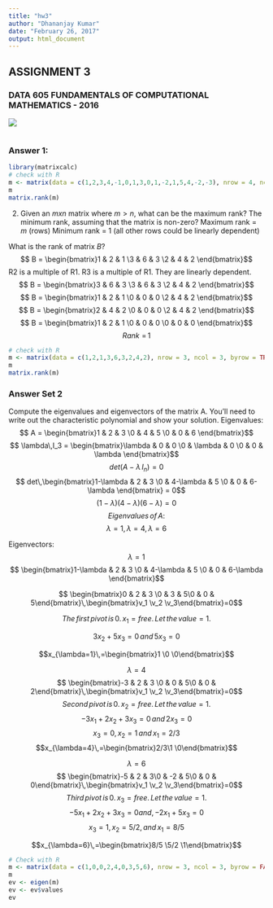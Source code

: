 ```yaml
---
title: "hw3"
author: "Dhananjay Kumar"
date: "February 26, 2017"
output: html_document
---
```


##     ASSIGNMENT 3
### DATA 605 FUNDAMENTALS OF COMPUTATIONAL MATHEMATICS - 2016

![](as3.png)

```r


```

### Answer 1:

```r
library(matrixcalc)
# check with R
m <- matrix(data = c(1,2,3,4,-1,0,1,3,0,1,-2,1,5,4,-2,-3), nrow = 4, ncol = 4, byrow = TRUE)
m
matrix.rank(m)
```


2. Given an $mxn$ matrix where $m>n$, what can be the maximum rank? The minimum rank, assuming that the matrix is non-zero?
Maximum rank = $m$ (rows)
Minimum rank = 1 (all other rows could be linearly dependent)

What is the rank of matrix $B$? $$ B = \begin{bmatrix}1 & 2 & 1 \3 & 6 & 3 \2 & 4 & 2 \end{bmatrix}$$
R2 is a multiple of R1. R3 is a multiple of R1. They are linearly dependent. $$ B = \begin{bmatrix}3 & 6 & 3 \3 & 6 & 3 \2 & 4 & 2 \end{bmatrix}$$ $$ B = \begin{bmatrix}1 & 2 & 1 \0 & 0 & 0 \2 & 4 & 2 \end{bmatrix}$$ $$ B = \begin{bmatrix}2 & 4 & 2 \0 & 0 & 0 \2 & 4 & 2 \end{bmatrix}$$ $$ B = \begin{bmatrix}1 & 2 & 1 \0 & 0 & 0 \0 & 0 & 0 \end{bmatrix}$$ $$ Rank\,\,=\,1 $$


```r
# check with R
m <- matrix(data = c(1,2,1,3,6,3,2,4,2), nrow = 3, ncol = 3, byrow = TRUE)
m
matrix.rank(m)
```


### Answer Set 2

Compute the eigenvalues and eigenvectors of the matrix A. You'll need to write out the characteristic polynomial and show your solution.
Eigenvalues:
$$ A = \begin{bmatrix}1 & 2 & 3 \0 & 4 & 5 \0 & 0 & 6 \end{bmatrix}$$ $$ \lambda\,I_3 = \begin{bmatrix}\lambda & 0 & 0 \0 & \lambda & 0 \0 & 0 & \lambda \end{bmatrix}$$ $$ det(A-\lambda\,I_n)=0$$ $$ det\,\begin{bmatrix}1-\lambda & 2 & 3 \0 & 4-\lambda & 5 \0 & 0 & 6-\lambda \end{bmatrix} = 0$$ $$(1-\lambda)(4-\lambda)(6-\lambda)=0$$ $$ Eigenvalues\,of\,A:$$ $$\lambda=1,\, \lambda=4,\, \lambda=6$$

Eigenvectors:
$$\lambda=1$$ $$ \begin{bmatrix}1-\lambda & 2 & 3 \0 & 4-\lambda & 5 \0 & 0 & 6-\lambda \end{bmatrix}$$

$$ \begin{bmatrix}0 & 2 & 3 \0 & 3 & 5\0 & 0 & 5\end{bmatrix}\,\begin{bmatrix}v_1 \v_2 \v_3\end{bmatrix}=0$$

$$The\,first\,pivot\,is\,0.\,x_1 = free.\,Let\,the\,value=1.$$

$$3 x_2 + 5 x_3 = 0 \,and\, 5 x_3 = 0$$

$$x_{\lambda=1}\,=\begin{bmatrix}1 \0 \0\end{bmatrix}$$

$$\lambda=4$$ $$ \begin{bmatrix}-3 & 2 & 3 \0 & 0 & 5\0 & 0 & 2\end{bmatrix}\,\begin{bmatrix}v_1 \v_2 \v_3\end{bmatrix}=0$$ $$Second\,pivot\,is\, 0.\,x_2=free.\,Let\,the\,value=1.$$ $$-3x_1+2x_2 +3x_3 = 0\,and\, 2x_3 = 0$$ $$x_3=0,\,x_2=1\,and\,x_1=2/3$$ $$x_{\lambda=4}\,=\begin{bmatrix}2/3\1 \0\end{bmatrix}$$

$$\lambda=6$$ $$ \begin{bmatrix}-5 & 2 & 3\0 & -2 & 5\0 & 0 & 0\end{bmatrix}\,\begin{bmatrix}v_1 \v_2 \v_3\end{bmatrix}=0$$ $$Third\,pivot\,is\, 0.\,x_3=free.\,Let\,the\,value=1.$$ $$-5x_1 +2x_2 +3x_3 = 0 and, -2x_1+5x_3 = 0$$ $$x_3 = 1,\,x_2 = 5/2,\,and\,x_1=8/5$$

$$x_{\lambda=6}\,=\begin{bmatrix}8/5 \5/2 \1\end{bmatrix}$$

```r
# Check with R
m <- matrix(data = c(1,0,0,2,4,0,3,5,6), nrow = 3, ncol = 3, byrow = FALSE)
m
ev <- eigen(m)
ev <- ev$values
ev
```

